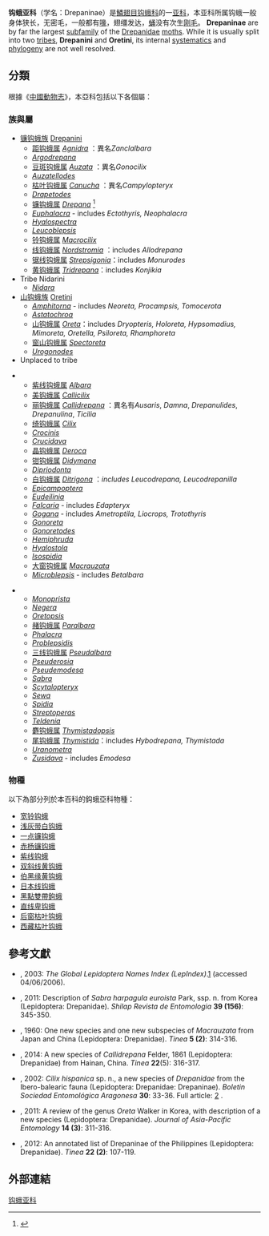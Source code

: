 {{Automatic taxobox
| image = Nordstromia japonica1.jpg
| image_caption = ''[[Nordstromia_japonica|Nordstromia japonica]]''
| taxon = Drepaninae
| authority = Boisduval, 1828
| subdivision_ranks = Genera
| subdivision = See text
| synonyms =
Oretinae <small>Inoue, 1962</small>
}}

'''钩蛾亚科'''（学名：Drepaninae）是[[鱗翅目|鱗翅目]][[钩蛾科|钩蛾科]]的一[[亚科|亚科]]，本亚科所属钩蛾一般身体狭长，无密毛，一般都有[[喙|喙]]，翅缰发达，[[蛹|蛹]]没有次生[[刚毛|刚毛]]{{r|zgdwz}}。
'''Drepaninae''' are by far the largest [[subfamily|subfamily]] of the [[Drepanidae|Drepanidae]] [[moth|moth]]s. While it is usually split into two [[tribe_(biology)|tribes]], '''Drepanini''' and '''Oretini''', its internal [[systematics|systematics]] and [[phylogeny|phylogeny]] are not well resolved.

==分類==
根據《[[中國動物志|中國動物志]]》，本亞科包括以下各個屬{{r|zgdwz}}：

===族與屬===
*[[镰钩蛾族|镰钩蛾族]] [[Drepanini|Drepanini]] {{small|Meyrick, 1895}}
** [[距钩蛾属|距钩蛾属]] ''[[Agnidra|Agnidra]]'' {{small|[[弗雷德里克·穆尔|Moore]]，1868}}：異名''Zanclalbara''
** ''[[Argodrepana|Argodrepana]]''
** [[豆斑钩蛾属|豆斑钩蛾属]] ''[[Auzata|Auzata]]'' {{small|Walker, 1863}}：異名''Gonocilix''
** ''[[Auzatellodes|Auzatellodes]]''
** [[枯叶钩蛾属|枯叶钩蛾属]] ''[[Canucha|Canucha]]'' {{small|Walker，1866}}：異名''Campylopteryx''
** ''[[Drapetodes|Drapetodes]]''
** [[镰钩蛾属|镰钩蛾属]] ''[[Drepana|Drepana]]'' {{small|Schrank, 1802}}<ref>{{cite journal |author=? |title=? |journal=Anim.Behav.|volume=62|pages=349–368}}</ref>
** ''[[Euphalacra|Euphalacra]]'' - includes ''Ectothyris, Neophalacra''
** ''[[Hyalospectra|Hyalospectra]]''
** ''[[Leucoblepsis|Leucoblepsis]]''
** [[铃钩蛾属|铃钩蛾属]] ''[[Macrocilix|Macrocilix]]'' {{small|Butler, 1886}}
** [[线钩蛾属|线钩蛾属]] ''[[Nordstromia|Nordstromia]]'' {{small|Bryk, 1943}}：includes ''Allodrepana''
** [[锯线钩蛾属|锯线钩蛾属]] ''[[Strepsigonia|Strepsigonia]]''：includes ''Monurodes''
** [[黄钩蛾属|黄钩蛾属]] ''[[Tridrepana|Tridrepana]]''：includes ''Konjikia''
*Tribe Nidarini
** ''[[Nidara|Nidara]]''
*[[山钩蛾族|山钩蛾族]] [[Oretini|Oretini]] {{small|Inoue, 1962}}
** ''[[Amphitorna|Amphitorna]]'' - includes ''Neoreta, Procampsis, Tomocerota''
** ''[[Astatochroa|Astatochroa]]''
** [[山钩蛾属|山钩蛾属]] ''[[Oreta|Oreta]]''：includes ''Dryopteris, Holoreta, Hypsomadius, Mimoreta, Oretella, Psiloreta, Rhamphoreta''<!-- Anim.Behav.62: 349–368 -->
** [[窗山钩蛾属|窗山钩蛾属]] ''[[Spectoreta|Spectoreta]]''
** ''[[Urogonodes|Urogonodes]]''
*Unplaced to tribe
<div float="left">
{{col-begin|width=70%}}
{{col-1-of-2}}
** [[紫线钩蛾属|紫线钩蛾属]] ''[[Albara|Albara]]'' {{small|Walker, 1886}}
** [[美钩蛾属|美钩蛾属]] ''[[Callicilix|Callicilix]]'' {{small|Butler，1885}}
** [[丽钩蛾属|丽钩蛾属]] ''[[Callidrepana|Callidrepana]]'' {{small|Felder，1861}}：異名有''Ausaris'', ''Damna'', ''Drepanulides'', ''Drepanulina'', ''Ticilia''
** [[绮钩蛾属|绮钩蛾属]] ''[[Cilix|Cilix]]'' {{small|Leech, 1815}}
** ''[[Crocinis|Crocinis]]''
** ''[[Crucidava|Crucidava]]''
** [[晶钩蛾属|晶钩蛾属]] ''[[Deroca|Deroca]]'' {{small|Walker，1855}}
** [[钳钩蛾属|钳钩蛾属]] ''[[Didymana|Didymana]]'' {{small|Bryk，1943}}
** ''[[Dipriodonta|Dipriodonta]]''
** [[白钩蛾属|白钩蛾属]] ''[[Ditrigona|Ditrigona]]'' {{small|Moore，1888}}：''includes Leucodrepana, Leucodrepanilla''
** ''[[Epicampoptera|Epicampoptera]]''
** ''[[Eudeilinia|Eudeilinia]]''
** ''[[Falcaria_(moth)|Falcaria]]'' - includes ''Edapteryx''
** ''[[Gogana|Gogana]]'' - includes ''Ametroptila, Liocrops, Trotothyris''
** ''[[Gonoreta|Gonoreta]]''
** ''[[Gonoretodes|Gonoretodes]]''
** ''[[Hemiphruda|Hemiphruda]]''
** ''[[Hyalostola|Hyalostola]]''
** ''[[Isospidia|Isospidia]]''
** [[大窗钩蛾属|大窗钩蛾属]] ''[[Macrauzata|Macrauzata]]''
** ''[[Microblepsis|Microblepsis]]'' - includes ''Betalbara''
{{col-2-of-2}}
** ''[[Monoprista|Monoprista]]''
** ''[[Negera|Negera]]''
** ''[[Oretopsis|Oretopsis]]''
** [[赭钩蛾属|赭钩蛾属]] ''[[Paralbara|Paralbara]]'' {{small|Watson，1968}}
** ''[[Phalacra|Phalacra]]''
** ''[[Problepsidis|Problepsidis]]''
** [[三线钩蛾属|三线钩蛾属]] ''[[Pseudalbara|Pseudalbara]]''
** ''[[Pseuderosia|Pseuderosia]]''
** ''[[Pseudemodesa|Pseudemodesa]]''
** ''[[Sabra_(moth)|Sabra]]''
** ''[[Scytalopteryx|Scytalopteryx]]''
** ''[[Sewa_(moth)|Sewa]]''
** ''[[Spidia|Spidia]]''
** ''[[Streptoperas|Streptoperas]]''
** ''[[Teldenia|Teldenia]]''
** [[麝钩蛾属|麝钩蛾属]] ''[[Thymistadopsis|Thymistadopsis]]''
** [[尾钩蛾属|尾钩蛾属]] ''[[Thymistida|Thymistida]]''：includes ''Hybodrepana, Thymistada''
** ''[[Uranometra|Uranometra]]''
** ''[[Zusidava|Zusidava]]'' - includes ''Emodesa''
{{col-end}}
</div>

===物種===
以下為部分列於本百科的鈎蛾亞科物種：
*[[宽铃钩蛾|宽铃钩蛾]]
*[[浅灰带白钩蛾|浅灰带白钩蛾]]
*[[一点镰钩蛾|一点镰钩蛾]]
*[[赤杨镰钩蛾|赤杨镰钩蛾]]
*[[紫线钩蛾|紫线钩蛾]]
*[[双斜线黄钩蛾|双斜线黄钩蛾]]
*[[伯黑缘黄钩蛾|伯黑缘黄钩蛾]]
*[[日本线钩蛾|日本线钩蛾]]
*[[黑點雙帶鉤蛾|黑點雙帶鉤蛾]]
*[[直线卑钩蛾|直线卑钩蛾]]
*[[后窗枯叶钩蛾|后窗枯叶钩蛾]]
*[[西藏枯叶钩蛾|西藏枯叶钩蛾]]

==參考文獻==
{{reflist|refs=
<ref name="zgdwz">{{cite book |author1=[[朱弘复|朱弘复]] |author2=[[王林瑶|王林瑶]] |chapter-url=http://zgdwz.lifescience.com.cn/info/72740 |chapter=钩蛾科 Drepanidae |url=http://zgdwz.lifescience.com.cn/v/K3 |title=《中国动物志·昆虫纲》 |volume=第三卷：鳞翅目·圆钩蛾科 钩蛾科 |edition=1 |date=1991 |pages=71 |publisher=科学出版社 |location=北京 |isbn=7-03-001906-7 |language=zh-hans }}{{Dead link|date=2018年7月 |bot=InternetArchiveBot |fix-attempted=yes }}</ref>
}}
* {{aut|Beccaloni, G.W., Scoble, M.J., Robinson, G.S. & Pitkin, B.}}, 2003: ''The Global Lepidoptera Names Index (LepIndex)''.[https://web.archive.org/web/20050205122701/http://www.nhm.ac.uk/entomology/lepindex/] (accessed 04/06/2006).
* {{aut|Han, H.-L. ; S.-Y. Park ; B.-W. Lee & K.-T. Park}}, 2011: Description of ''Sabra harpagula euroista'' Park, ssp. n. from Korea (Lepidoptera: Drepanidae). ''Shilap Revista de Entomologia'' '''39 (156)''': 345-350.
* {{aut|Inoue, H.}}, 1960: One new species and one new subspecies of ''Macrauzata'' from Japan and China (Lepidoptera: Drepanidae). ''Tinea'' '''5 (2)''': 314-316.
* {{aut|Li, Y., Hu, Y. & Wang, M.}}, 2014: A new species of ''Callidrepana'' Felder, 1861 (Lepidoptera: Drepanidae) from Hainan, China. ''Tinea'' '''22'''(5): 316-317.
* {{aut|José Joaquín Pérez De-Gregorio, Xavier Jeremías Torruella, Emili Requena Miret, Martí Rondós Casas & Francesc Vallhonrat i Figueras}}, 2002: ''Cilix hispanica'' sp. n., a new species of ''Drepanidae'' from the Ibero-balearic fauna (Lepidoptera: Drepanidae: Drepaninae). ''Boletin Sociedad Entomológica Aragonesa'' '''30''': 33-36. Full article: [http://www.sea-entomologia.org/PDF/BOLETIN_30/B30-002-033.pdf] {{Wayback|url=http://www.sea-entomologia.org/PDF/BOLETIN_30/B30-002-033.pdf |date=20210304133658 }}.
* {{aut|Park, K.-T. , M.-Y. Kim Y.-D. Kwon & E.-M. Ji}}, 2011: A review of the genus ''Oreta'' Walker in Korea, with description of a new species (Lepidoptera: Drepanidae). ''Journal of Asia-Pacific Entomology'' '''14 (3)''': 311-316.
* {{aut|Yazaki, K.}}, 2012: An annotated list of Drepaninae of the Philippines (Lepidoptera: Drepanidae). ''Tinea'' '''22 (2)''': 107-119.

==外部連結==
{{Taxonbar}}
[[Category:钩蛾亚科|]]